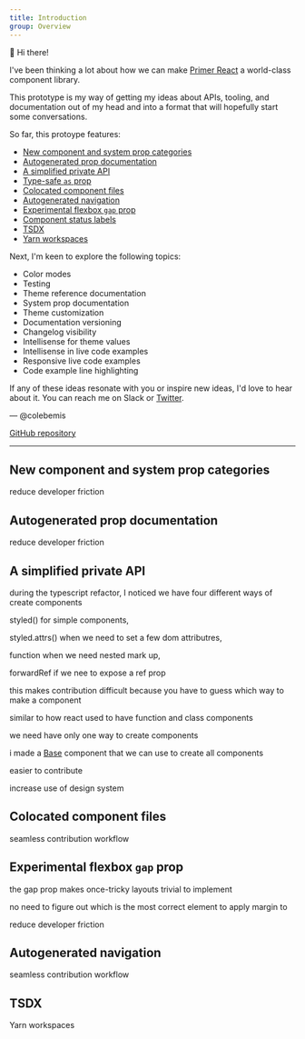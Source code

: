 ```yaml
---
title: Introduction
group: Overview
---
```


👋 Hi there!

I've been thinking a lot about how we can make [Primer React](https://primer.style/components) a world-class component library.

This prototype is my way of getting my ideas about APIs, tooling, and documentation out of my head and into a format that will hopefully start some conversations.

So far, this protoype features:

- [New component and system prop categories](#new-component-and-system-prop-categories)
- [Autogenerated prop documentation](#autogenerated-prop-documentation)
- [A simplified private API](#a-simplified-private-api)
- [Type-safe `as` prop](#type-safe-as-prop)
- [Colocated component files](#colocated-component-files)
- [Autogenerated navigation](#autogenerated-navigation)
- [Experimental flexbox `gap` prop](#experimental-flexbox-gap-prop)
- [Component status labels](#component-status-labels)
- [TSDX](#tsdx)
- [Yarn workspaces](#yarn-workspaces)

Next, I'm keen to explore the following topics:

- Color modes
- Testing
- Theme reference documentation
- System prop documentation
- Theme customization
- Documentation versioning
- Changelog visibility
- Intellisense for theme values
- Intellisense in live code examples
- Responsive live code examples
- Code example line highlighting

If any of these ideas resonate with you or inspire new ideas, I'd love to hear about it. You can reach me on Slack or [Twitter](https://twitter.com/twitter).

— @colebemis

[GitHub repository](#)

---

## New component and system prop categories

reduce developer friction

## Autogenerated prop documentation

reduce developer friction

## A simplified private API

during the typescript refactor, I noticed we have four different ways of create components

styled() for simple components,

styled.attrs() when we need to set a few dom attributres,

function when we need nested mark up,

forwardRef if we nee to expose a ref prop

this makes contribution difficult because you have to guess which way to make a component

similar to how react used to have function and class components

we need have only one way to create components

i made a [Base](/Base) component that we can use to create all components

easier to contribute

increase use of design system

## Colocated component files

seamless contribution workflow

## Experimental flexbox `gap` prop

the gap prop makes once-tricky layouts trivial to implement

no need to figure out which is the most correct element to apply margin to

reduce developer friction

## Autogenerated navigation

seamless contribution workflow

## TSDX

Yarn workspaces

